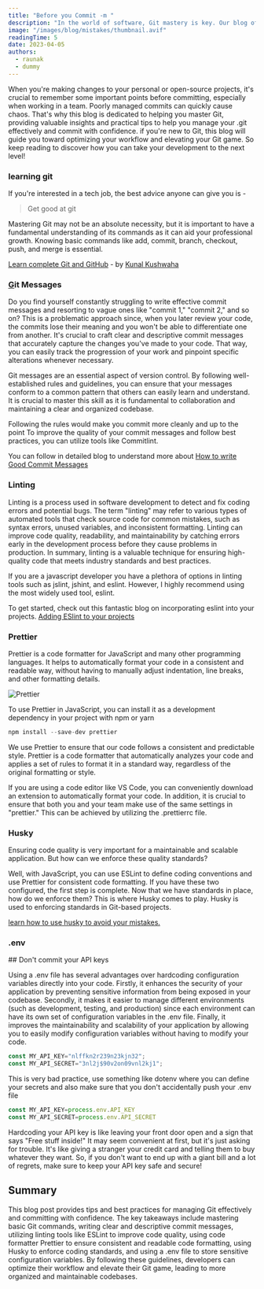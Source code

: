```yaml
---
title: "Before you Commit -m "
description: "In the world of software, Git mastery is key. Our blog offers insights and tips for effective version control. Learn to manage commits, optimize workflows, and collaborate seamlessly. Whether you're a beginner or seasoned pro, join us to level up your development game!"
image: "/images/blog/mistakes/thumbnail.avif"
readingTime: 5
date: 2023-04-05
authors:
  - raunak
  - dummy
---
```




When you're making changes to your personal or open-source projects, it's crucial to remember some important points before committing, especially when working in a team. Poorly managed commits can quickly cause chaos. That's why this blog is dedicated to helping you master Git, providing valuable insights and practical tips to help you manage your .git effectively and commit with confidence. if you're new to Git, this blog will guide you toward optimizing your workflow and elevating your Git game. So keep reading to discover how you can take your development to the next level!

### learning git

If you're interested in a tech job, the best advice anyone can give you is -

> Get good at git

Mastering Git may not be an absolute necessity, but it is important to have a fundamental understanding of its commands as it can aid your professional growth. Knowing basic commands like add, commit, branch, checkout, push, and merge is essential.

[Learn complete Git and GitHub](https://www.youtube.com/watch?v=apGV9Kg7ics) - by [Kunal Kushwaha](https://twitter.com/kunalstwt)

### [G](https://twitter.com/kunalstwt)it Messages

Do you find yourself constantly struggling to write effective commit messages and resorting to vague ones like "commit 1," "commit 2," and so on? This is a problematic approach since, when you later review your code, the commits lose their meaning and you won't be able to differentiate one from another. It's crucial to craft clear and descriptive commit messages that accurately capture the changes you've made to your code. That way, you can easily track the progression of your work and pinpoint specific alterations whenever necessary.

Git messages are an essential aspect of version control. By following well-established rules and guidelines, you can ensure that your messages conform to a common pattern that others can easily learn and understand. It is crucial to master this skill as it is fundamental to collaboration and maintaining a clear and organized codebase.

Following the rules would make you commit more cleanly and up to the point To improve the quality of your commit messages and follow best practices, you can utilize tools like Commitlint.

You can follow in detailed blog to understand more about [How to write Good Commit Messages](https://www.freecodecamp.org/news/how-to-use-commitlint-to-write-good-commit-messages/)

### Linting

Linting is a process used in software development to detect and fix coding errors and potential bugs. The term "linting" may refer to various types of automated tools that check source code for common mistakes, such as syntax errors, unused variables, and inconsistent formatting. Linting can improve code quality, readability, and maintainability by catching errors early in the development process before they cause problems in production. In summary, linting is a valuable technique for ensuring high-quality code that meets industry standards and best practices.

If you are a javascript developer you have a plethora of options in linting tools such as jslint, jshint, and eslint. However, I highly recommend using the most widely used tool, eslint.

To get started, check out this fantastic blog on incorporating eslint into your projects. [Adding ESlint to your projects](https://medium.com/dailyjs/adding-eslint-to-your-project-7bd4feca35a8)

### Prettier

Prettier is a code formatter for JavaScript and many other programming languages. It helps to automatically format your code in a consistent and readable way, without having to manually adjust indentation, line breaks, and other formatting details.

![Prettier](/images/blog/mistakes/prettier.gif)

To use Prettier in JavaScript, you can install it as a development dependency in your project with npm or yarn

```javascript
npm install --save-dev prettier
```

We use Prettier to ensure that our code follows a consistent and predictable style. Prettier is a code formatter that automatically analyzes your code and applies a set of rules to format it in a standard way, regardless of the original formatting or style.

If you are using a code editor like VS Code, you can conveniently download an extension to automatically format your code. In addition, it is crucial to ensure that both you and your team make use of the same settings in "prettier." This can be achieved by utilizing the .prettierrc file.

### Husky

Ensuring code quality is very important for a maintainable and scalable application. But how can we enforce these quality standards?

Well, with JavaScript, you can use ESLint to define coding conventions and use Prettier for consistent code formatting. If you have these two configured, the first step is complete. Now that we have standards in place, how do we enforce them? This is where Husky comes to play. Husky is used to enforcing standards in Git-based projects.

[learn how to use husky to avoid your mistakes.](https://www.freecodecamp.org/news/how-to-add-commit-hooks-to-git-with-husky-to-automate-code-tasks/)

### .env

\## Don't commit your API keys

Using a .env file has several advantages over hardcoding configuration variables directly into your code. Firstly, it enhances the security of your application by preventing sensitive information from being exposed in your codebase. Secondly, it makes it easier to manage different environments (such as development, testing, and production) since each environment can have its own set of configuration variables in the .env file. Finally, it improves the maintainability and scalability of your application by allowing you to easily modify configuration variables without having to modify your code.

```javascript
const MY_API_KEY="nlffkn2r239n23kjn32";
const MY_API_SECRET="3nl2j$90v2on09vnl2kj1";
```

This is very bad practice, use something like dotenv where you can define your secrets and also make sure that you don't accidentally push your .env file

```javascript
const MY_API_KEY=process.env.API_KEY
const MY_API_SECRET=process.env.API_SECRET
```

Hardcoding your API key is like leaving your front door open and a sign that says "Free stuff inside!" It may seem convenient at first, but it's just asking for trouble. It's like giving a stranger your credit card and telling them to buy whatever they want. So, if you don't want to end up with a giant bill and a lot of regrets, make sure to keep your API key safe and secure!

## Summary

This blog post provides tips and best practices for managing Git effectively and committing with confidence. The key takeaways include mastering basic Git commands, writing clear and descriptive commit messages, utilizing linting tools like ESLint to improve code quality, using code formatter Prettier to ensure consistent and readable code formatting, using Husky to enforce coding standards, and using a .env file to store sensitive configuration variables. By following these guidelines, developers can optimize their workflow and elevate their Git game, leading to more organized and maintainable codebases.